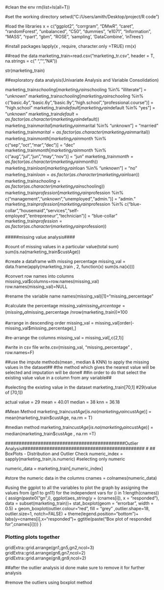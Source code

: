 #clean the env
rm(list=ls(all=T))

#set the working directory 
setwd("C:/Users/amith/Desktop/project/R code")

#load the libraries
x = c("ggplot2", "corrgram", "DMwR", "caret", "randomForest", "unbalanced", "C50", "dummies", "e1071", "Information",
     "MASS", "rpart", "gbm", "ROSE", 'sampling', 'DataCombine', 'inTrees')

#install packages
lapply(x , require, character.only =TRUE)
rm(x)

##read the data
marketing_train=read.csv("marketing_tr.csv", header = T, na.strings = c(" ", "", "NA"))

str(marketing_train)

##exploratory data analysis(Univariate Analysis and Variable Consolidation)

marketing_train$schooling[marketing_train$schooling %in% "illiterate"] = "unknown"
marketing_train$schooling[marketing_train$schooling %in% c("basic.4y","basic.6y","basic.9y","high.school","professional.course")] = "high.school"
marketing_train$default[marketing_train$default %in% "yes"] = "unknown"
marketing_train$default = as.factor(as.character(marketing_train$default))
marketing_train$marital[marketing_train$marital %in% "unknown"] = "married"
marketing_train$marital = as.factor(as.character(marketing_train$marital))
marketing_train$month[marketing_train$month %in% c("sep","oct","mar","dec")] = "dec"
marketing_train$month[marketing_train$month %in% c("aug","jul","jun","may","nov")] = "jun"
marketing_train$month = as.factor(as.character(marketing_train$month))
marketing_train$loan[marketing_train$loan %in% "unknown"] = "no"
marketing_train$loan = as.factor(as.character(marketing_train$loan))
marketing_train$schooling = as.factor(as.character(marketing_train$schooling))
marketing_train$profession[marketing_train$profession %in% c("management","unknown","unemployed","admin.")] = "admin."
marketing_train$profession[marketing_train$profession %in% c("blue-collar","housemaid","services","self-employed","entrepreneur","technician")] = "blue-collar"
marketing_train$profession = as.factor(as.character(marketing_train$profession))



#####missing value analysis####

#count of missing values in a particular value(total sum)
sum(is.na(marketing_train$custAge))

#create a dataframe with missing percentage
missing_val = data.frame(apply(marketing_train , 2, function(x) sum(is.na(x))))

#convert row names into columns
missing_val$columns=row.names(missing_val)
row.names(missing_val)=NULL

#rename the variable name
names(missing_val)[1]="missing_percentage"

#calculate the percentage
missing_val$missing_percentage = (missing_val$missing_percentage /nrow(marketing_train))*100

#arrange in descending order
missing_val = missing_val[order(-missing_val$missing_percentage),]

#re-arrange the columns
missing_val = missing_val[,c(2,1)]

#write in csv file
write.csv(missing_val, "missing_percentage" , row.names=F)

##use the impute methods(mean , median & KNN) to apply the missing values in the dataset##
#the method which gives the nearest value will be selected and imputation will be done#
##in order to do that select the  existing value value in a column from any variable##

#selecting the existing value in the dataset
marketing_train[70,1] #29(value of [70,1])

actual value = 29
mean = 40.01
median = 38
knn = 36.18

#Mean Method
marketing_train$custAge[is.na(marketing_train$custAge)] = mean(marketing_train$custAge, na.rm = T)

#median method
marketing_train$custAge[is.na(marketing_tain$custAge)] = median(marketing_train$custAge , na.rm =T)

############################################Outlier Analysis#############################################
# ## BoxPlots - Distribution and Outlier Check
numeric_index = sapply(marketing_train,is.numeric) #selecting only numeric

numeric_data = marketing_train[,numeric_index]

#store the numeric data in the columns
cnames = colnames(numeric_data)
 
#using the ggplot to all the variables to plot the graph by assigning the values from (gn1 to gn11) for the independent vars
for (i in 1:length(cnames))
 {
   assign(paste0("gn",i), ggplot(aes_string(y = (cnames[i]), x = "responded"), data = subset(marketing_train))+ 
            stat_boxplot(geom = "errorbar", width = 0.5) +
            geom_boxplot(outlier.colour="red", fill = "grey" ,outlier.shape=18,
                         outlier.size=1, notch=FALSE) +
            theme(legend.position="bottom")+
            labs(y=cnames[i],x="responded")+
            ggtitle(paste("Box plot of responded for",cnames[i])))
 }

 
### Plotting plots together
gridExtra::grid.arrange(gn1,gn5,gn2,ncol=3)
gridExtra::grid.arrange(gn6,gn7,ncol=2)
gridExtra::grid.arrange(gn8,gn9,ncol=2)

##after the outlier analysis id done make sure to remove it for further analysis 

#remove the outliers using boxplot method


